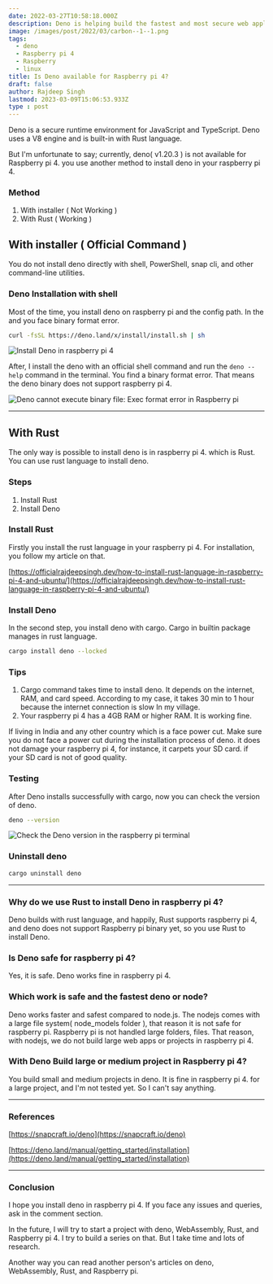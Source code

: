 ```yaml
---
date: 2022-03-27T10:58:18.000Z
description: Deno is helping build the fastest and most secure web application for frontend, and backend developer.deno is available for raspberry pi 4.
image: /images/post/2022/03/carbon--1--1.png
tags:
  - deno
  - Raspberry pi 4
  - Raspberry
  - linux
title: Is Deno available for Raspberry pi 4?
draft: false
author: Rajdeep Singh
lastmod: 2023-03-09T15:06:53.933Z
type : post
---
```


Deno is a secure runtime environment for JavaScript and TypeScript. Deno uses a
V8 engine and is built-in with Rust language.

But I'm unfortunate to say; currently, deno( v1.20.3 ) is not available for
Raspberry pi 4. you use another method to install deno in your raspberry pi 4.

### Method

1. With installer ( Not Working )
2. With Rust ( Working )

## With installer ( Official Command )

You do not install deno directly with shell, PowerShell, snap cli, and other
command-line utilities.

### Deno Installation with shell

Most of the time, you install deno on raspberry pi and the config path. In the
and you face binary format error.

```bash
curl -fsSL https://deno.land/x/install/install.sh | sh
```

![Install Deno in raspberry pi 4](/images/post/2022/03/carbon--2-.png "Install Deno in raspberry pi 4")

After, I install the deno with an official shell command and run the `deno --help` command in the terminal.
You find a binary format error. That means the deno binary does not support raspberry pi 4.

![Deno cannot execute binary file: Exec format error in Raspberry pi](/images/post/2022/03/carbon--1-.png "Deno cannot execute binary file: Exec format error in Raspberry pi")

---

## With Rust

The only way is possible to install deno is in raspberry pi 4. which is Rust.
You can use rust language to install deno.

### Steps

1. Install Rust
2. Install Deno

### Install Rust

Firstly you install the rust language in your raspberry pi 4. For installation,
you follow my article on that.

[https://officialrajdeepsingh.dev/how-to-install-rust-language-in-raspberry-pi-4-and-ubuntu/](https://officialrajdeepsingh.dev/how-to-install-rust-language-in-raspberry-pi-4-and-ubuntu/)

### Install Deno

In the second step, you install deno with cargo. Cargo in builtin package
manages in rust language.

```bash
cargo install deno --locked
```

### Tips

1. Cargo command takes time to install deno. It depends on the internet, RAM, and card speed. According to my case, it takes 30 min to 1 hour because the internet connection is slow In my village.
2. Your raspberry pi 4 has a 4GB RAM or higher RAM. It is working fine.

<Alert color="blue">
If living in India and any other country which is a face power cut. Make sure you do not face a power cut during the installation process of deno.
it does not damage your raspberry pi 4, for instance, it carpets your SD card. if your SD card is not of good quality.
</Alert>

### Testing

After Deno installs successfully with cargo, now you can check the version of
deno.

```bash
deno --version
```

![Check the Deno version in the raspberry pi terminal](/images/post/2022/03/carbon--3--1.png "Check the Deno version in the raspberry pi terminal")

### Uninstall deno

```bash
cargo uninstall deno
```

---

### Why do we use Rust to install Deno in raspberry pi 4?

Deno builds with rust language, and happily, Rust supports raspberry pi 4, and
deno does not support Raspberry pi binary yet, so you use Rust to install Deno.

### Is Deno safe for raspberry pi 4?

Yes, it is safe. Deno works fine in raspberry pi 4.

### Which work is safe and the fastest deno or node?

Deno works faster and safest compared to node.js. The nodejs comes with a large
file system( node_models folder ), that reason it is not safe for raspberry pi.
Raspberry pi is not handled large folders, files. That reason, with nodejs, we
do not build large web apps or projects in raspberry pi 4.

### With Deno Build large or medium project in Raspberry pi 4?

You build small and medium projects in deno. It is fine in raspberry pi 4. for a
large project, and I'm not tested yet. So I can't say anything.

---

### References

[https://snapcraft.io/deno](https://snapcraft.io/deno)

[https://deno.land/manual/getting_started/installation](https://deno.land/manual/getting_started/installation)

---

### Conclusion

I hope you install deno in raspberry pi 4. If you face any issues and queries,
ask in the comment section.

In the future, I will try to start a project with deno, WebAssembly, Rust, and
Raspberry pi 4. I try to build a series on that. But I take time and lots of
research.

Another way you can read another person's articles on deno, WebAssembly, Rust, and Raspberry pi.
